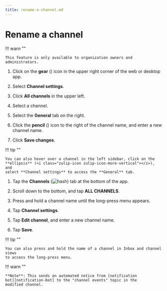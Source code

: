 ```yaml
---
title: rename-a-channel.md
---
```


# Rename a channel


!!! warn ""

    This feature is only available to organization owners and administrators.




<Tabs>
<TabItem label="desktop-web">

1. Click on the **gear** (<i class="zulip-icon zulip-icon-gear"></i>) icon in
   the upper right corner of the web or desktop app.

1. Select <i class="zulip-icon zulip-icon-hash"></i> **Channel settings**.

1. Click **All channels** in the upper left.



1. Select a channel.


1. Select the **General** tab on the right.




1. Click the **pencil** (<i class="fa fa-pencil"></i>) icon
   to the right of the channel name, and enter a new channel name.


1. Click **Save changes**.





!!! tip ""

    You can also hover over a channel in the left sidebar, click on the
    **ellipsis** (<i class="zulip-icon zulip-icon-more-vertical"></i>), and
    select **Channel settings** to access the **General** tab.

</TabItem>
<TabItem label="mobile">

1. Tap the **Channels**
   (<img src="/static/images/help/mobile-hash-icon.svg" alt="hash" class="help-center-icon"/>)
   tab at the bottom of the app.

1. Scroll down to the bottom, and tap **ALL CHANNELS**.





1. Press and hold a channel name until the long-press menu appears.




1. Tap **Channel settings**.

1. Tap **Edit channel**, and enter a new channel name.

1. Tap **Save**.


!!! tip ""

    You can also press and hold the name of a channel in Inbox and channel views
    to access the long-press menu.

</TabItem>
</Tabs>


!!! warn ""

    **Note**: This sends an automated notice from [notification
    bot][notification-bot] to the "channel events" topic in the
    modified channel.

[notification-bot]: /help/configure-automated-notices





